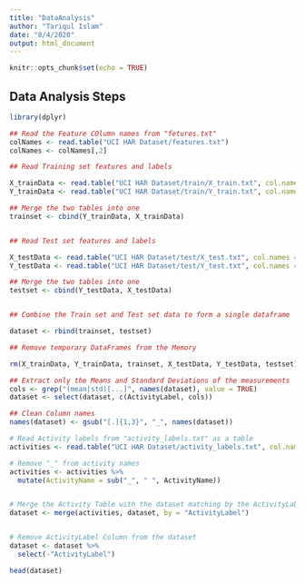 ```yaml
---
title: "DataAnalysis"
author: "Tariqul Islam"
date: "8/4/2020"
output: html_document
---
```


```r
knitr::opts_chunk$set(echo = TRUE)
```

## Data Analysis Steps

```r
library(dplyr)
```

```r

## Read the Feature COlumn names from "fetures.txt"
colNames <- read.table("UCI HAR Dataset/features.txt")
colNames <- colNames[,2]

## Read Training set features and labels

X_trainData <- read.table("UCI HAR Dataset/train/X_train.txt", col.names = colNames)
Y_trainData <- read.table("UCI HAR Dataset/train/Y_train.txt", col.names = c("ActivityLabel"))

## Merge the two tables into one
trainset <- cbind(Y_trainData, X_trainData)


## Read Test set features and labels

X_testData <- read.table("UCI HAR Dataset/test/X_test.txt", col.names = colNames)
Y_testData <- read.table("UCI HAR Dataset/test/Y_test.txt", col.names = c("ActivityLabel"))

## Merge the two tables into one
testset <- cbind(Y_testData, X_testData)


## Combine the Train set and Test set data to form a single dataframe

dataset <- rbind(trainset, testset)

## Remove temporary DataFrames from the Memory

rm(X_trainData, Y_trainData, trainset, X_testData, Y_testData, testset)

```


```r
## Extract only the Means and Standard Deviations of the measurements
cols <- grep("(mean|std)[...]", names(dataset), value = TRUE)
dataset <- select(dataset, c(ActivityLabel, cols))

## Clean Column names
names(dataset) <- gsub("[.]{1,3}", "_", names(dataset))
```

```r
# Read Activity labels from "activity_labels.txt" as a table
activities <- read.table("UCI HAR Dataset/activity_labels.txt", col.names = c("ActivityLabel", "ActivityName"))

# Remove "_" from activity names
activities <- activities %>%
  mutate(ActivityName = sub("_", " ", ActivityName))


# Merge the Activity Table with the dataset matching by the ActivityLabel
dataset <- merge(activities, dataset, by = "ActivityLabel")


# Remove ActivityLabel Column from the dataset
dataset <- dataset %>%
  select(-"ActivityLabel")
```


```r
head(dataset)
```

